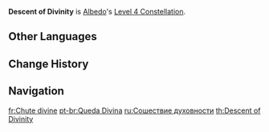{{Constellation Infobox
|image       = Constellation Descent of Divinity.png
|description = Active party members within the Solar Isotoma field have their [[Plunging Attack]] DMG increased by 30%.
|level       = 4
|character   = Albedo
|utility1    = Plunging Attack DMG Increase
|utility2    = Party Plunging Attack DMG Increase
|utility3    = Percentage DMG Increase
}}
'''Descent of Divinity''' is [[Albedo]]'s [[Level 4 Constellation]].
<!--
==Gameplay Notes==
-->

==Other Languages==
{{Other Languages
|en      = Descent of Divinity
|zhs     = 神性之陨
|zhs_rm  = Shénxìng zhī Yǔn
|zht     = 神性之隕
|zht_rm  = Shénxìng zhī Yǔn
|zh_tl   = Descent of Divinity
|ja      = 聖なる堕落
|ja_rm   = Seinaru Daraku
|ja_tl   = Holy Corruption
|ko      = 신성의 추락
|ko_rm   = Shinseong-ui Churak
|ko_tl   = Fall of Divinity
|es      = Caída divina
|es_tl   = Divine Fall
|fr      = Chute divine
|fr_tl   = Divine Fall
|ru      = Сошествие духовности
|ru_tl   = Descent of Spirituality
|th      = Descent of Divinity
|vi      = Sự Giáng Thế Của Thần
|vi_tl   = Divine Descension
|de      = Gefallene Gottheit
|de_tl   = Fallen Deity
|id      = Descent of Divinity
|pt      = Queda Divina
|pt_tl   = Divine Fall
}}

==Change History==
{{Change History|1.2}}

==Navigation==
{{Talent Navbox|Albedo}}

[[fr:Chute divine]]
[[pt-br:Queda Divina]]
[[ru:Сошествие духовности]]
[[th:Descent of Divinity]]
